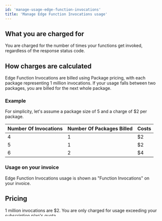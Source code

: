 ```yaml
---
id: 'manage-usage-edge-function-invocations'
title: 'Manage Edge Function Invocations usage'
---
```


## What you are charged for
You are charged for the number of times your functions get invoked, regardless of the response status code.

## How charges are calculated
Edge Function Invocations are billed using Package pricing, with each package representing 1 million invocations. If your usage falls between two packages, you are billed for the next whole package.

### Example
For simplicity, let's assume a package size of 5 and a charge of $2 per package.

| Number Of Invocations | Number Of Packages Billed | Costs |
|-----------------------|---------------------------|-------|
| 4                     | 1                         | $2    |
| 5                     | 1                         | $2    |
| 6                     | 2                         | $4    |

### Usage on your invoice
Edge Function Invocations usage is shown as "Function Invocations" on your invoice.

## Pricing
1 million invocations are $2. You are only charged for usage exceeding your subscription plan's quota.

| Plan       | Quota                 | Over-Usage       |
|------------|-----------------------|------------------|
| Free       | 500,000 invocations   | -                |
| Pro        | 2 Million invocations | $2 per 1 Million |
| Team       | 2 Million invocations | $2 per 1 Million |
| Enterprise | Custom                | Custom           |

## Billing examples
### Within quota
The organization's function invocations are within the quota, so no charges apply.

| Line Item            | Units                 | Costs   |
|----------------------|-----------------------|---------|
| Pro Plan             | 1                     | $25     |
| Compute Hours Micro  | 744 hours             | $10     |
| Function Invocations | 1,800,000 invocations | $0      |
| **Subtotal**         |                       | **$35** |
| Compute Credits      |                       | -$10    |
| **Total**            |                       | **$25** |

### Exceeding quota
The organization's function invocations exceed the quota by 1.4 million, incurring charges for this additional usage.

| Line Item            | Units                 | Costs   |
|----------------------|-----------------------|---------|
| Pro Plan             | 1                     | $25     |
| Compute Hours Micro  | 744 hours             | $10     |
| Function Invocations | 3,400,000 invocations | $8      |
| **Subtotal**         |                       | **$43** |
| Compute Credits      |                       | -$10    |
| **Total**            |                       | **$33** |

## View usage
You can view Edge Function Invocations usage on the [organization's usage page](https://supabase.com/dashboard/org/_/usage). The page shows the usage of all projects by default. To view the usage for a specific project, select it from the dropdown. You can also select a different time period.
<Image
  alt="Usage page navigation bar"
  src={{
    light: '/docs/img/guides/platform/usage-navbar--light.png',
    dark: '/docs/img/guides/platform/usage-navbar--dark.png',
  }}
  zoomable
/>

In the Edge Function Invocations section, you can see how many invocations your projects have had during the selected time period.
<Image
  alt="Usage page Edge Function Invocations section"
  src={{
    light: '/docs/img/guides/platform/usage-function-invocations--light.png',
    dark: '/docs/img/guides/platform/usage-function-invocations--dark.png',
  }}
  zoomable
/>